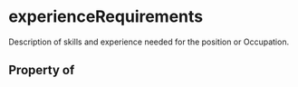   

# experienceRequirements

Description of skills and experience needed for the position or Occupation.

## Property of




